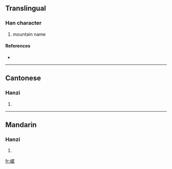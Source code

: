 ==Translingual==

===Han character===
{{Han char|rn=46|rad=山|as=08|sn=11|four=2726<sub>4</sub>|canj=山尸十口 (USJR)}}

# mountain name

====References====
* {{Han ref|kx=0313.170|dkj=08167|dj=0614.130|hdz=10784.020|uh=5D0C|ud=23820|bh=D4F9|bd=54521}}

----

==Cantonese==

===Hanzi===
{{yue-hanzi|jyut=|y=geui1}}

# {{defn|Cantonese|sort=山08}}

----

==Mandarin==

===Hanzi===
{{cmn-hanzi|pin=[[jū]] ([[ju1]])|wg=chü<sup>1</sup>}}

# {{defn|Mandarin|sort=山08}}

[[fr:崌]]
